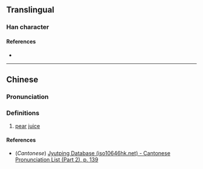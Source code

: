{{character info/new}}
==Translingual==

===Han character===
{{Han char|rn=85|rad=水|as=07|sn=10|four=33194|canj=EJD,XEJD|ids=⿰氵宋}}

====References====
* {{Han ref|kx=0624.130|dkj=17477|hdz=31634.010|uh=6D68|ud=28008|bh=D25F|bd=53855}}

----

==Chinese==
{{zh-forms}}

===Pronunciation===
{{zh-pron
|m=lǎn
|c=lam5
|mc=y
|oc=y
|ma=
|cat=n
}}

===Definitions===
{{zh-hanzi}}

# [[pear]] [[juice]]

====References====
* (''Cantonese'') [http://www.iso10646hk.net/jp/document/download.jsp Jyutping Database (iso10646hk.net) - Cantonese Pronunciation List (Part 2), p. 139]